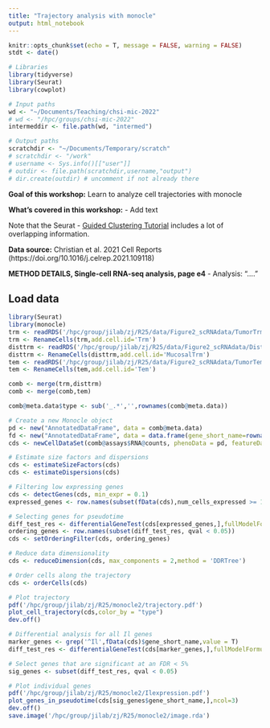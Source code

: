 ```yaml
---
title: "Trajectory analysis with monocle"
output: html_notebook
---
```

```r
knitr::opts_chunk$set(echo = T, message = FALSE, warning = FALSE)
stdt <- date()

# Libraries
library(tidyverse)
library(Seurat)
library(cowplot)

# Input paths
wd <- "~/Documents/Teaching/chsi-mic-2022"
# wd <- "/hpc/groups/chsi-mic-2022"
intermeddir <- file.path(wd, "intermed")

# Output paths
scratchdir <- "~/Documents/Temporary/scratch"
# scratchdir <- "/work"
# username <- Sys.info()[["user"]]
# outdir <- file.path(scratchdir,username,"output")
# dir.create(outdir) # uncomment if not already there
```

**Goal of this workshop:** Learn to analyze cell trajectories with monocle

**What's covered in this workshop:**
- Add text

Note that the Seurat - [Guided Clustering Tutorial](https://satijalab.org/seurat/articles/pbmc3k_tutorial.html) includes a lot of overlapping information.

**Data source:** Christian et al. 2021 Cell Reports (https://doi.org/10.1016/j.celrep.2021.109118)

**METHOD DETAILS, Single-cell RNA-seq analysis, page e4**
- Analysis: "...."

## Load data

```r
library(Seurat)
library(monocle)
trm <- readRDS('/hpc/group/jilab/zj/R25/data/Figure2_scRNAdata/TumorTrm.rds')
trm <- RenameCells(trm,add.cell.id='Trm')
disttrm <- readRDS('/hpc/group/jilab/zj/R25/data/Figure2_scRNAdata/DistantMucosaTrm.rds')
disttrm <- RenameCells(disttrm,add.cell.id='MucosalTrm')
tem <- readRDS('/hpc/group/jilab/zj/R25/data/Figure2_scRNAdata/TumorTem.rds')
tem <- RenameCells(tem,add.cell.id='Tem')

comb <- merge(trm,disttrm)
comb <- merge(comb,tem)

comb@meta.data$type <- sub('_.*','',rownames(comb@meta.data))

# Create a new Monocle object
pd <- new("AnnotatedDataFrame", data = comb@meta.data)
fd <- new("AnnotatedDataFrame", data = data.frame(gene_short_name=rownames(comb),row.names = rownames(comb)))
cds <- newCellDataSet(comb@assays$RNA@counts, phenoData = pd, featureData = fd)

# Estimate size factors and dispersions
cds <- estimateSizeFactors(cds)
cds <- estimateDispersions(cds)

# Filtering low expressing genes
cds <- detectGenes(cds, min_expr = 0.1)
expressed_genes <- row.names(subset(fData(cds),num_cells_expressed >= 100))

# Selecting genes for pseudotime
diff_test_res <- differentialGeneTest(cds[expressed_genes,],fullModelFormulaStr = "~type",cores=5)
ordering_genes <- row.names(subset(diff_test_res, qval < 0.05))
cds <- setOrderingFilter(cds, ordering_genes)

# Reduce data dimensionality
cds <- reduceDimension(cds, max_components = 2,method = 'DDRTree')

# Order cells along the trajectory
cds <- orderCells(cds)

# Plot trajectory
pdf('/hpc/group/jilab/zj/R25/monocle2/trajectory.pdf')
plot_cell_trajectory(cds,color_by = "type")
dev.off()

# Differential analysis for all Il genes
marker_genes <- grep('^Il',fData(cds)$gene_short_name,value = T)
diff_test_res <- differentialGeneTest(cds[marker_genes,],fullModelFormulaStr = "~sm.ns(Pseudotime)")

# Select genes that are significant at an FDR < 5%
sig_genes <- subset(diff_test_res, qval < 0.05)

# Plot individual genes
pdf('/hpc/group/jilab/zj/R25/monocle2/Ilexpression.pdf')
plot_genes_in_pseudotime(cds[sig_genes$gene_short_name,],ncol=3)
dev.off()
save.image('/hpc/group/jilab/zj/R25/monocle2/image.rda')



```